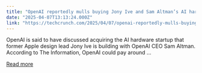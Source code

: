 ```yaml
---
title: "OpenAI reportedly mulls buying Jony Ive and Sam Altman’s AI hardware startup"
date: "2025-04-07T13:13:24.000Z"
link: "https://techcrunch.com/2025/04/07/openai-reportedly-mulls-buying-jony-ive-and-sam-altmans-ai-hardware-startup/"
---
```


OpenAI is said to have discussed acquiring the AI hardware startup that former Apple design lead Jony Ive is building with OpenAI CEO Sam Altman. According to The Information, OpenAI could pay around ...

[Read more](https://techcrunch.com/2025/04/07/openai-reportedly-mulls-buying-jony-ive-and-sam-altmans-ai-hardware-startup/)
